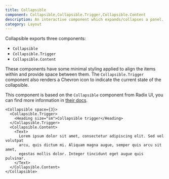 ```yaml
---
title: Collapsible
component: Collapsible,Collapsible.Trigger,Collapsible.Content
description: An interactive component which expands/collapses a panel.
category: Layout
---
```


Collapsible exports three components:

- `Collapsible`
- `Collapsible.Trigger`
- `Collapsible.Content`

These components have some minimal styling applied to align the items within and provide space between them. The `Collapsible.Trigger` component also renders a Chevron icon to indicate the current state of the collapsible.

This component is based on the `Collapsible` component from Radix UI, you can find more information in [their docs](https://www.radix-ui.com/docs/primitives/components/collapsible).

```tsx preview
<Collapsible space={3}>
  <Collapsible.Trigger>
    <Heading size="sm">Collapsible trigger</Heading>
  </Collapsible.Trigger>
  <Collapsible.Content>
    <Text>
      Lorem ipsum dolor sit amet, consectetur adipiscing elit. Sed vel volutpat
      arcu, quis dictum mi. Aliquam magna augue, semper quis arcu sit amet,
      egestas mollis dolor. Integer tincidunt eget augue quis pulvinar.
    </Text>
  </Collapsible.Content>
</Collapsible>
```
